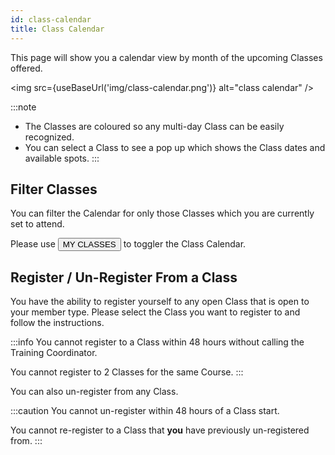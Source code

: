 ```yaml
---
id: class-calendar
title: Class Calendar
---
```


This page will show you a calendar view by month of the upcoming Classes offered.

<img src={useBaseUrl('img/class-calendar.png')} alt="class calendar" />

:::note
- The Classes are coloured so any multi-day Class can be easily recognized.
- You can select a Class to see a pop up which shows the Class dates and available spots.
:::


## Filter Classes

You can filter the Calendar for only those Classes which you are currently set to attend.

Please use <button className="button button--sm button--outlined button--secondary">MY CLASSES</button> to toggler the Class Calendar.

## Register / Un-Register From a Class

You have the ability to register yourself to any open Class that is open to your member type.
Please select the Class you want to register to and follow the instructions.

:::info
You cannot register to a Class within 48 hours without calling the Training Coordinator.

You cannot register to 2 Classes for the same Course.
:::

You can also un-register from any Class.

:::caution
You cannot un-register within 48 hours of a Class start.

You cannot re-register to a Class that **you** have previously un-registered from.
:::

